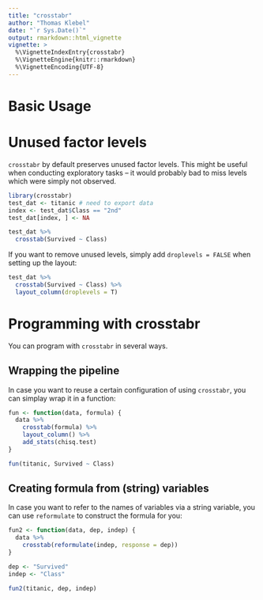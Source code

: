 ```yaml
---
title: "crosstabr"
author: "Thomas Klebel"
date: "`r Sys.Date()`"
output: rmarkdown::html_vignette
vignette: >
  %\VignetteIndexEntry{crosstabr}
  %\VignetteEngine{knitr::rmarkdown}
  %\VignetteEncoding{UTF-8}
---
```


# Basic Usage


# Unused factor levels
`crosstabr` by default preserves unused factor levels. This might be useful
when conducting exploratory tasks -- it would probably bad to miss levels
which were simply not observed.

```r
library(crosstabr)
test_dat <- titanic # need to export data
index <- test_dat$Class == "2nd"
test_dat[index, ] <- NA

test_dat %>%
  crosstab(Survived ~ Class)
```

If you want to remove unused levels, simply add `droplevels = FALSE` when setting
up the layout:

```r
test_dat %>%
  crosstab(Survived ~ Class) %>%
  layout_column(droplevels = T)
```

# Programming with crosstabr

You can program with `crosstabr` in several ways.

## Wrapping the pipeline
In case you want to reuse a certain configuration of using `crosstabr`, you can
simplay wrap it in a function:

```r
fun <- function(data, formula) {
  data %>%
    crosstab(formula) %>% 
    layout_column() %>% 
    add_stats(chisq.test)
}

fun(titanic, Survived ~ Class)
```


## Creating formula from (string) variables
In case you want to refer to the names of variables via a string variable, you
can use `reformulate` to construct the formula for you:

```r
fun2 <- function(data, dep, indep) {
  data %>%
    crosstab(reformulate(indep, response = dep))
}

dep <- "Survived"
indep <- "Class"

fun2(titanic, dep, indep)
```

